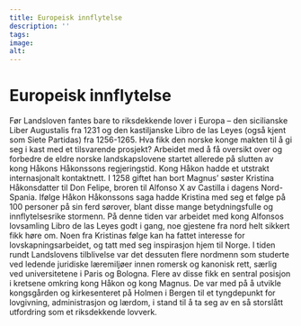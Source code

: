 ```yaml
---
title: Europeisk innflytelse
description: ''
tags:
image: 
alt: 
---
```




# Europeisk innflytelse

<Container stil="initial side">
    Før Landsloven fantes bare to riksdekkende lover i Europa – den sicilianske Liber Augustalis fra 1231 og den kastiljanske Libro de las Leyes (også kjent som Siete Partidas) fra 1256-1265. Hva fikk den norske konge makten til å gi seg i kast med et tilsvarende prosjekt? Arbeidet med å få oversikt over og forbedre de eldre norske landskapslovene startet allerede på slutten av kong Håkons Håkonssons regjeringstid. Kong Håkon hadde et utstrakt internasjonalt kontaktnett. I 1258 giftet han bort Magnus’ søster Kristina Håkonsdatter til Don Felipe, broren til Alfonso X av Castilla i dagens Nord-Spania. Ifølge Håkon Håkonssons saga hadde Kristina med seg et følge på 100 personer på sin ferd sørover, blant disse mange betydningsfulle og innflytelsesrike stormenn. På denne tiden var arbeidet med kong Alfonsos lovsamling Libro de las Leyes godt i gang, noe gjestene fra nord helt sikkert fikk høre om. Noen fra Kristinas følge kan ha fattet interesse for lovskapningsarbeidet, og tatt med seg inspirasjon hjem til Norge. I tiden rundt Landslovens tilblivelse var det dessuten flere nordmenn som studerte ved ledende juridiske læremiljøer innen romersk og kanonisk rett, særlig ved universitetene i Paris og Bologna. Flere av disse fikk en sentral posisjon i kretsene omkring kong Håkon og kong Magnus. De var med på å utvikle kongsgården og kirkesenteret på Holmen i Bergen til et tyngdepunkt for lovgivning, administrasjon og lærdom, i stand til å ta seg av en så storslått utfordring som et riksdekkende lovverk.
</Container>

<Work id="ubb-ms-0791-b" />
